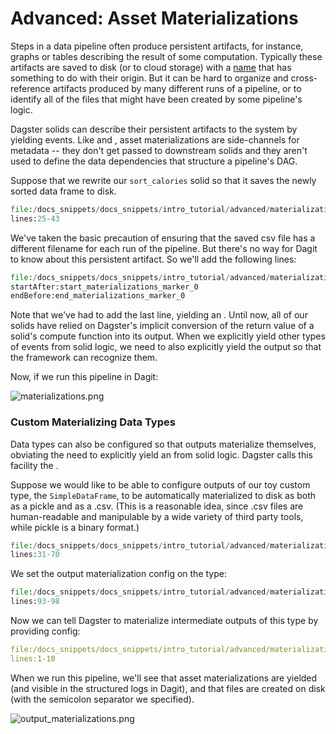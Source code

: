 
<DynamicMetaTags
  title="Advanced: Intermediates | Dagster"
  description="Dagster solids can describe their persistent artifacts to the system by yielding AssetMaterialization events."
/>


# Advanced: Asset Materializations

<CodeReferenceLink filePath="examples/docs_snippets/docs_snippets/intro_tutorial/advanced/materializations/" />

Steps in a data pipeline often produce persistent artifacts, for instance,
graphs or tables describing the result of some computation. Typically these
artifacts are saved to disk (or to cloud storage) with a [name](https://xkcd.com/1459/) that
has something to do with their origin. But it can be hard to organize and cross-reference
artifacts produced by many different runs of a pipeline, or to identify all of the files that
might have been created by some pipeline's logic.

Dagster solids can describe their persistent artifacts to the system by
yielding <PyObject module="dagster" object="AssetMaterialization" /> events. Like <PyObject module="dagster" object="TypeCheck" /> and <PyObject module="dagster" object="ExpectationResult" />,
asset materializations are side-channels for metadata -- they don't get passed
to downstream solids and they aren't used to define the data dependencies that
structure a pipeline's DAG.

Suppose that we rewrite our `sort_calories` solid so that it saves
the newly sorted data frame to disk.

```python literalinclude showLines startLine=25 emphasize-lines=20-23 caption=materializations.py
file:/docs_snippets/docs_snippets/intro_tutorial/advanced/materializations/materializations.py
lines:25-43
```

We've taken the basic precaution of ensuring that the saved csv file has a
different filename for each run of the pipeline. But there's no way for Dagit
to know about this persistent artifact. So we'll add the following lines:

```python literalinclude showLines startLine=24 emphasize-lines=25-33 caption=materializations.py
file:/docs_snippets/docs_snippets/intro_tutorial/advanced/materializations/materializations.py
startAfter:start_materializations_marker_0
endBefore:end_materializations_marker_0
```

Note that we've had to add the last line, yielding an <PyObject module="dagster" object="Output" />.
Until now, all of our solids have relied on Dagster's implicit conversion
of the return value of a solid's compute function into its output. When we explicitly
yield other types of events from solid logic, we need to also explicitly yield
the output so that the framework can recognize them.

Now, if we run this pipeline in Dagit:

![materializations.png](/assets/images/tutorial/materializations.png)

### Custom Materializing Data Types

Data types can also be configured so that outputs materialize themselves,
obviating the need to explicitly yield an <PyObject module="dagster" object="AssetMaterialization" /> from solid logic.
Dagster calls this facility the <PyObject module="dagster" object="dagster_type_materializer" displayText="@dagster_type_materializer" />.

Suppose we would like to be able to configure outputs of our toy custom type,
the `SimpleDataFrame`, to be automatically materialized to disk as
both as a pickle and as a .csv. (This is a reasonable idea, since .csv files
are human-readable and manipulable by a wide variety of third party tools,
while pickle is a binary format.)

```python literalinclude showLines startLine=31 caption=output_materialization.py
file:/docs_snippets/docs_snippets/intro_tutorial/advanced/materializations/output_materialization.py
lines:31-70
```

We set the output materialization config on the type:

```python literalinclude showLines startLine=93 emphasize-lines=5 caption=output_materialization.py
file:/docs_snippets/docs_snippets/intro_tutorial/advanced/materializations/output_materialization.py
lines:93-98
```

Now we can tell Dagster to materialize intermediate outputs of this type by
providing config:

```YAML literalinclude emphasize-lines=6-10 caption=output_materialization.yaml
file:/docs_snippets/docs_snippets/intro_tutorial/advanced/materializations/output_materialization.yaml
lines:1-10
```

When we run this pipeline, we'll see that asset materializations are yielded (and
visible in the structured logs in Dagit), and that files are created on disk
(with the semicolon separator we specified).

![output_materializations.png](/assets/images/tutorial/output_materializations.png)

<br />

<br />
